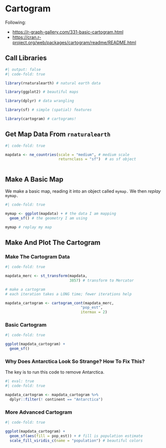 # Cartogram

Following:

* [https://r-graph-gallery.com/331-basic-cartogram.html](https://r-graph-gallery.com/331-basic-cartogram.html) 
* [https://cran.r-project.org/web/packages/cartogram/readme/README.html](https://cran.r-project.org/web/packages/cartogram/readme/README.html)

## Call Libraries

```r
#| output: false
#| code-fold: true

library(rnaturalearth) # natural earth data

library(ggplot2) # beautiful maps

library(dplyr) # data wrangling

library(sf) # simple (spatial) features

library(cartogram) # cartograms!

```

## Get Map Data From `rnaturalearth`

```r
#| code-fold: true

mapdata <- ne_countries(scale = "medium", # medium scale
                        returnclass = "sf")  # as sf object
  
```

## Make A Basic Map

We make a basic map, reading it into an object called `mymap.` We then *replay* `mymap.`

```r
#| code-fold: true

mymap <- ggplot(mapdata) + # the data I am mapping
  geom_sf() # the geometry I am using

mymap # replay my map

```

## Make And Plot The Cartogram

### Make The Cartogram Data

```r
#| code-fold: true

mapdata_merc <- st_transform(mapdata, 
                             3857) # transform to Mercator

# make a cartogram
# each iteration takes a LONG time; fewer iterations help

mapdata_cartogram <- cartogram_cont(mapdata_merc, 
                                  "pop_est", 
                                  itermax = 2)
```

### Basic Cartogram

```r
#| code-fold: true

ggplot(mapdata_cartogram) + 
  geom_sf()

```

::: {.callout-tip}
### Why Does Antarctica Look So Strange? How To Fix This?

The key is to run this code to remove Antarctica.

```r
#| eval: true
#| code-fold: true

mapdata_cartogram <- mapdata_cartogram %>% 
  dplyr::filter(! continent == "Antarctica")

```
:::

### More Advanced Cartogram

```r
#| code-fold: true

ggplot(mapdata_cartogram) + 
  geom_sf(aes(fill = pop_est)) + # fill is population estimate
  scale_fill_viridis_c(name = "population") # beautiful colors

```


